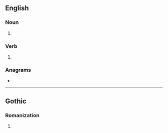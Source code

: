 {{also|Ahs|AHS}}
==English==

===Noun===
{{head|en|noun plural form}}

# {{plural of|ah|lang=en}}

===Verb===
{{head|en|verb form}}

# {{en-third-person singular of|ah}}

===Anagrams===
* {{anagrams|en|Ash|Hsa.|SHA|ash|has|sha}}

----

==Gothic==

===Romanization===
{{got-rom}}

# {{got-romanization of|𐌰𐌷𐍃}}
